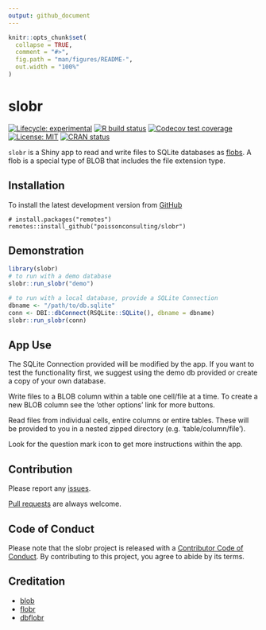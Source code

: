 ```yaml
---
output: github_document
---
```


<!-- README.md is generated from README.Rmd. Please edit that file -->

```r
knitr::opts_chunk$set(
  collapse = TRUE,
  comment = "#>",
  fig.path = "man/figures/README-",
  out.width = "100%"
)
```
# slobr

<!-- badges: start -->
[![Lifecycle: experimental](https://img.shields.io/badge/lifecycle-experimental-orange.svg)](https://lifecycle.r-lib.org/articles/stages.html#experimental)
[![R build status](https://github.com/poissonconsulting/slobr/workflows/R-CMD-check/badge.svg)](https://github.com/poissonconsulting/slobr/actions)
[![Codecov test coverage](https://codecov.io/gh/poissonconsulting/slobr/branch/master/graph/badge.svg)](https://codecov.io/gh/poissonconsulting/slobr?branch=master)
[![License: MIT](https://img.shields.io/badge/License-MIT-green.svg)](https://opensource.org/license/mit/)
[![CRAN status](https://www.r-pkg.org/badges/version/slobr)](https://cran.r-project.org/package=slobr)

<!-- badges: end -->

`slobr` is a Shiny app to read and write files to SQLite databases as [flobs](https://poissonconsulting.github.io/flobr/reference/flob.html).
A flob is a special type of BLOB that includes the file extension type.

## Installation

To install the latest development version from [GitHub](https://github.com/poissonconsulting/slobr)
```
# install.packages("remotes")
remotes::install_github("poissonconsulting/slobr")
```

## Demonstration

```r
library(slobr)
# to run with a demo database
slobr::run_slobr("demo")

# to run with a local database, provide a SQLite Connection
dbname <- "/path/to/db.sqlite"
conn <- DBI::dbConnect(RSQLite::SQLite(), dbname = dbname)
slobr::run_slobr(conn)
```

## App Use

The SQLite Connection provided will be modified by the app. If you want to test the functionality first, we suggest using the demo db provided or create a copy of your own database.  

Write files to a BLOB column within a table one cell/file at a time. To create a new BLOB column see the 'other options' link for more buttons.

Read files from individual cells, entire columns or entire tables. These will be provided to you in a nested zipped directory (e.g. 'table/column/file').

Look for the question mark icon to get more instructions within the app.

## Contribution
Please report any [issues](https://github.com/poissonconsulting/slobr/issues).

[Pull requests](https://github.com/poissonconsulting/slobr/pulls) are always welcome.

## Code of Conduct

Please note that the slobr project is released with a [Contributor Code of Conduct](https://contributor-covenant.org/version/2/0/CODE_OF_CONDUCT.html). By contributing to this project, you agree to abide by its terms.

## Creditation

- [blob](https://github.com/tidyverse/blob)
- [flobr](https://github.com/poissonconsulting/flobr)
- [dbflobr](https://github.com/poissonconsulting/dbflobr)
